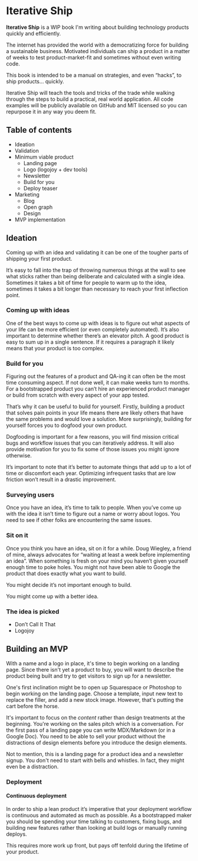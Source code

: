 # Iterative Ship

<div
  style={{
    padding: '40px',
    fontSize: '20px',
    backgroundColor: 'tomato',
    margin: '20px 0'
  }}
>
  <b>Iterative Ship</b> is a WIP book I'm writing about building technology
  products quickly and efficiently.
</div>

The internet has provided the world with a democratizing force for building a sustainable business.
Motivated individuals can ship a product in a matter of weeks to test product-market-fit and sometimes without even writing code.

This book is intended to be a manual on strategies, and even “hacks”, to ship products… quickly.

Iterative Ship will teach the tools and tricks of the trade while walking through the steps to build a practical, real world application.
All code examples will be publicly available on GitHub and MIT licensed so you can repurpose it in any way you deem fit.

## Table of contents

- Ideation
- Validation
- Minimum viable product
  - Landing page
  - Logo (logojoy + dev tools)
  - Newsletter
  - Build for you
  - Deploy teaser
- Marketing
  - Blog
  - Open graph
  - Design
- MVP implementation

## Ideation

Coming up with an idea and validating it can be one of the tougher parts of shipping your first product.

It’s easy to fall into the trap of throwing numerous things at the wall to see what sticks rather than being deliberate and calculated with a single idea.
Sometimes it takes a bit of time for people to warm up to the idea, sometimes it takes a bit longer than necessary to reach your first inflection point.

### Coming up with ideas

One of the best ways to come up with ideas is to figure out what aspects of your life can be more efficient (or even completely automated).
It’s also important to determine whether there’s an elevator pitch.
A good product is easy to sum up in a single sentence.
If it requires a paragraph it likely means that your product is too complex.

### Build for you

Figuring out the features of a product and QA-ing it can often be the most time consuming aspect.
If not done well, it can make weeks turn to months.
For a bootstrapped product you can’t hire an experienced product manager or build from scratch with every aspect of your app tested.

That’s why it can be useful to build for yourself.
Firstly, building a product that solves pain points in your life means there are likely others that have the same problems and would love a solution.
More surprisingly, building for yourself forces you to dogfood your own product.

Dogfooding is important for a few reasons, you will find mission critical bugs and workflow issues that you can iteratively address.
It will also provide motivation for you to fix some of those issues you might ignore otherwise.

It’s important to note that it’s better to automate things that add up to a lot of time or discomfort each year.
Optimizing infrequent tasks that are low friction won’t result in a drastic improvement.

### Surveying users

Once you have an idea, it’s time to talk to people.
When you’ve come up with the idea it isn’t time to figure out a name or worry about logos.
You need to see if other folks are encountering the same issues.

### Sit on it

Once you think you have an idea, sit on it for a while.
Doug Wiegley, a friend of mine, always advocates for “waiting at least a week before implementing an idea”.
When something is fresh on your mind you haven’t given yourself enough time to poke holes.
You might not have been able to Google the product that does exactly what you want to build.

You might decide it’s not important enough to build.

You might come up with a better idea.

### The idea is picked

- Don’t Call It That
- Logojoy

## Building an MVP

With a name and a logo in place, it's time to begin working on a landing page.
Since there isn't yet a product to buy, you will want to describe the product being built and try to get visitors to sign up for a newsletter.

One's first inclination might be to open up Squarespace or Photoshop to begin working on the landing page.
Choose a template, input new text to replace the filler, and add a new stock image.
However, that's putting the cart before the horse.

It's important to focus on the _content_ rather than design treatments at the beginning.
You're working on the sales pitch which is a conversation.
For the first pass of a landing page you can write MDX/Markdown (or in a Google Doc).
You need to be able to sell your product without the distractions of design elements before you introduce the design elements.

Not to mention, this is a landing page for a product idea and a newsletter signup.
You don't need to start with bells and whistles.
In fact, they might even be a distraction.

### Deployment

#### Continuous deployment

In order to ship a lean product it’s imperative that your deployment workflow is continuous and automated as much as possible.
As a bootstrapped maker you should be spending your time talking to customers, fixing bugs, and building new features rather than looking at build logs or manually running deploys.

This requires more work up front, but pays off tenfold during the lifetime of your product.
